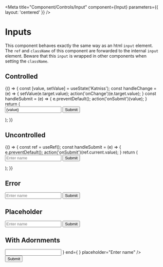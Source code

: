 

<Meta title="Component/Controls/Input" 
    component={Input}
    parameters={{
        layout: 'centered'
    }}
/>


# Inputs

This component behaves exactly the same way as an html `input` element. The
`ref` and `className` of this component are forwarded to the internal `input`
element. Beware that this `input` is wrapped in other components when setting
the `className`.

<ArgsTable of={Input} /> 

## Controlled 

<Canvas>
    <Story name="Controlled">
        {() => {
            const [value, setValue] = useState('Katniss');
            const handleChange = (e) => { setValue(e.target.value); action('onChange')(e.target.value); }
            const handleSubmit = (e) => { e.preventDefault(); action('onSubmit')(value); }
            return (
                <form onSubmit={handleSubmit} className="w-96 flex flex-row space-x-2">
                    <Input type="text" value={value} onChange={handleChange} placeholder="Enter name"/>
                    <Button>Submit</Button>
                </form>
            );
        }}
    </Story>
</Canvas>

## Uncontrolled

<Canvas>
    <Story name="Uncontrolled">
        {() => {
            const ref = useRef();
            const handleSubmit = (e) => { e.preventDefault(); action('onSubmit')(ref.current.value); }
            return (
                <form onSubmit={handleSubmit} className="w-96 flex flex-row space-x-2">
                    <Input type="text" ref={ref} defaultValue="Katniss" placeholder="Enter name"/>
                    <Button>Submit</Button>
                </form>
            );
        }}
    </Story>
</Canvas>

## Error

<Canvas>
    <Story name="Error">
        <form className="w-96 flex flex-row space-x-2">
            <Input type="text" error={true} defaultValue="" placeholder="Enter name"/>
            <Button>Submit</Button>
        </form>
    </Story>
</Canvas>

## Placeholder

<Canvas>
    <Story name="Placeholder">
        <form className="w-96 flex flex-row space-x-2">
            <Input type="text" defaultValue="" placeholder="Enter name"/>
            <Button>Submit</Button>
        </form>
    </Story>
</Canvas>


## With Adornments

<Canvas>
    <Story name="Start Adornment">
        <form className="w-96 flex flex-row space-x-2">
            <Input type="text" 
                defaultValue="" 
                start={
                    <SquareIcon className="stroke-1"/>
                }
                end={
                    <CircleIcon className="stroke-1"/>
                } 
                placeholder="Enter name"
            />
            <Button>Submit</Button>
        </form>
    </Story>
</Canvas>
